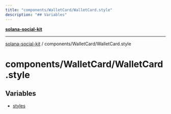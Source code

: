 ```yaml
---
title: "components/WalletCard/WalletCard.style"
description: "## Variables"
---
```


[**solana-social-kit**](../../../README.mdx)

***

[solana-social-kit](../../../README.mdx) / components/WalletCard/WalletCard.style

# components/WalletCard/WalletCard.style

## Variables

- [styles](variables/styles.mdx)
